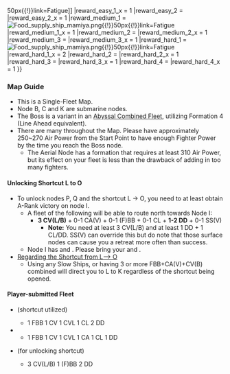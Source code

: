 {{Event/MapPageHeader
|form = RccmmN0kYuGvGJ3a2
|spreadsheet = 1Vyh8t8U4frYnxSquCN7AyCyE_orsdi04gafRYDxVEpY
|thread = 
}}
{{Event/MapInfo
|en = The Crossing of Ri Lanka
|jp = リランカを越えて
|romaji = Ri Lanka o koete
|tag = E2
|mechanics = Ship Locking@Events/Mechanics#Ship_Locking, Abyssal Combined Fleet@Abyssal Combined Fleet
|hp_all = 1440
|show_kills = true
|kills_all = 7
|kills_easy =
|kills_medium =
|kills_hard =
|reward_all = {{ShipBattleCardKai|Hatakaze}}
|reward_easy_1 = [[File:Food supply ship mamiya.png{{!}}50px{{!}}link=Fatigue]]
|reward_easy_1_x = 1
|reward_easy_2 = {{EquipmentCardKai|Type 95 Depth Charge|size=50px}}
|reward_easy_2_x = 1
|reward_medium_1 = [[File:Food supply ship mamiya.png{{!}}50px{{!}}link=Fatigue]]
|reward_medium_1_x = 1
|reward_medium_2 = {{EquipmentCardKai|Emergency Repair Goddess|size=50px}}
|reward_medium_2_x = 1
|reward_medium_3 = {{EquipmentCardKai|Type 2 Depth Charge|size=50px}}
|reward_medium_3_x = 1
|reward_hard_1 = [[File:Food supply ship mamiya.png{{!}}50px{{!}}link=Fatigue]]
|reward_hard_1_x = 2
|reward_hard_2 = {{EquipmentCardKai|Emergency Repair Goddess|size=50px}}
|reward_hard_2_x = 1
|reward_hard_3 = {{EquipmentCardKai|Type 2 Depth Charge|size=50px}}
|reward_hard_3_x = 1
|reward_hard_4 = {{EquipmentCardKai|Spitfire Mk.I|size=50px}}
|reward_hard_4_x = 1
}}
{{MapBranchingTable
|title = E-2 Branching Rules

|0 -> A/empty = 
* Meet all of the following requirements:
** Amount of DD + CL ≧ 2
** Fleet must contain DD
** Amount of (F)BB(V) ≦ 1 (Medium/Hard)
** No SS(V) allowed
** Amount of CV(L/B) ≦ 2
|0 -> B = 
* Do not meet the requirements to go to either A or D.
|0 -> D = 
* Meet all of the following requirements:
** Amount of DD + CL ≧ 2
** Fleet must contain DD
** Amount of CV(L/B) ≧ 3 '''OR''' Fleet contains SS(V)

|F -> J = * Do not meet the requirements to go to P.
|F -> P = 
* Meet all of the following requirements:
** Amount of DD ≧ 3
** Amout of (F)BB(V) + CV(L/B) ≦ 1
** Fast Fleet
** Fleet must contain AV (Hard)

|G/empty -> H,I = * Active Branching

|J -> L = 
* Meet all of the following requirements:
** Pass the LoS check
** Amount of (F)BB(V) + CV(L/B) ≦ 3
|J -> M/empty = * Do not meet the requirements to go to L.

|L -> K = * Do not meet the requirements to go to O, but pass the LoS check.
|L -> N/empty = * Fail the LoS check.
|L -> O = 
* Meet all of the following requirements:
** Pass the LoS check
** Amount of CV(B) ≦ 1
** Amount of (F)BB(V) ≦ 1
** No Slow BB(V) or CV(L) allowed (Hard)
** No CA(V) allowed
** No CLT allowed
}}

===Map Guide===
*This is a Single-Fleet Map.
*Node B, C and K are submarine nodes.
*The Boss is a {{ShipLink|Heavy Cruiser Ne-Class/Flagship}} variant in an [[Combat/Abyssal Combined Fleet|Abyssal Combined Fleet]], utilizing Formation 4 (Line Ahead equivalent).
*There are many {{ShipLink|Light Carrier Nu-Class/Kai Elite|Light Carrier Nu-Class/Kai Flagship|text=Light Carriers Nu-Class Kai Elite and Flagship}} throughout the Map. Please have approximately 250~270 Air Power from the Start Point to have enough Fighter Power by the time you reach the Boss node. 
**The Aerial Node has a formation that requires at least 310 Air Power, but its effect on your fleet is less than the drawback of adding in too many fighters.

====Unlocking Shortcut L to O====
* To unlock nodes P, Q and the shortcut L -> O, you need to at least obtain A-Rank victory on node I.
** A fleet of the following will be able to route north towards Node I:
***'''3 CV(L/B)''' + 0-1 CA(V) + 0-1 (F)BB +  0-1 CL + '''1-2 DD''' + 0-1 SS(V)
****'''Note:''' You need at least 3 CV(L/B) and at least 1 DD + 1 CL/DD. SS(V) can override this but do note that those surface nodes can cause you a retreat more often than success.
**Node I has {{ShipLink|Harbour Summer Princess}} and {{ShipLink|Artillery Imp}}. Please bring your {{EquipmentLink|Daihatsu Landing Craft (Type 89 Medium Tank & Landing Force)|text=Daihatsu Tanks}} and {{EquipmentLink|WG42 (Wurfgerät 42)}}.
*<u>Regarding the Shortcut from L--> O</u>
**Using any Slow Ships, or having 3 or more FBB+CA(V)+CV(B) combined will direct you to L to K regardless of the shortcut being opened.

====Player-submitted Fleet====
*{{Event/Route|A|blue|C|red|F|red|J|orange|L|red|O|red}} (shortcut utilized)
**1 FBB 1 CV 1 CVL 1 CL 2 DD
* {{Event/Route|A|blue|C|red|F|red|J|orange|L|red|K|red|O|red}}
**1 FBB 1 CV 1 CVL 1 CA 1 CL 1 DD
*{{Event/Route|D|red|E|red|G|blue|I|red}} (for unlocking shortcut)
**3 CV(L/B) 1 (F)BB 2 DD




{{Event/MapPageFooter}}